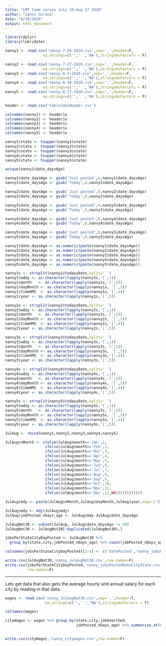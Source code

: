 ---
title: "LMT time series July 20-Aug 17 2020"
author: "Janis Corona"
date: "8/19/2020"
output: html_document
---



```{r}
library(dplyr)
library(lubridate)
```


```{r}
nanny1 <- read.csv('nanny-7-20-2020.csv',sep=',',header=F,
                 na.strings=c('',' ','NA'),stringsAsFactors = F)

nanny2 <- read.csv('nanny-7-27-2020.csv',sep=',',header=F,
                 na.strings=c('',' ','NA'),stringsAsFactors = F)
nanny3 <- read.csv('nanny-8-3-2020.csv',sep=',',header=F,
                 na.strings=c('',' ','NA'),stringsAsFactors = F)
nanny4 <- read.csv('nanny-8-10-2020.csv',sep=',',header=F,
                 na.strings=c('',' ','NA'),stringsAsFactors = F)
nanny5 <- read.csv('nanny-8-17-2020.csv',sep=',',header=F,
                 na.strings=c('',' ','NA'),stringsAsFactors = F)

header <- read.csv('tableJobsHeader.csv')
```


```{r}
colnames(nanny1) <- header$x
colnames(nanny2) <- header$x
colnames(nanny3) <- header$x
colnames(nanny4) <- header$x
colnames(nanny5) <- header$x

nanny1$state <- toupper(nanny1$state)
nanny2$state <- toupper(nanny2$state)
nanny3$state <- toupper(nanny3$state)
nanny4$state <- toupper(nanny4$state)
nanny5$state <- toupper(nanny5$state)

```


```{r}
unique(nanny1$date_daysAgo)
```


```{r}
nanny1$date_daysAgo <- gsub('Just posted',0,nanny1$date_daysAgo)
nanny1$date_daysAgo <- gsub('Today',0,nanny1$date_daysAgo)

nanny2$date_daysAgo <- gsub('Just posted',0,nanny2$date_daysAgo)
nanny2$date_daysAgo <- gsub('Today',0,nanny2$date_daysAgo)

nanny3$date_daysAgo <- gsub('Just posted',0,nanny3$date_daysAgo)
nanny3$date_daysAgo <- gsub('Today',0,nanny3$date_daysAgo)

nanny4$date_daysAgo <- gsub('Just posted',0,nanny4$date_daysAgo)
nanny4$date_daysAgo <- gsub('Today',0,nanny4$date_daysAgo)

nanny5$date_daysAgo <- gsub('Just posted',0,nanny5$date_daysAgo)
nanny5$date_daysAgo <- gsub('Today',0,nanny5$date_daysAgo)


```


```{r}
nanny1$date_daysAgo <- as.numeric(paste(nanny1$date_daysAgo))
nanny2$date_daysAgo <- as.numeric(paste(nanny2$date_daysAgo))
nanny3$date_daysAgo <- as.numeric(paste(nanny3$date_daysAgo))
nanny4$date_daysAgo <- as.numeric(paste(nanny4$date_daysAgo))
nanny5$date_daysAgo <- as.numeric(paste(nanny5$date_daysAgo))

```


```{r}
nanny1s <- strsplit(nanny1$todaysDate,split=' ')
nanny1$wday <- as.character(lapply(nanny1s,'[',1))
nanny1$month   <- as.character(lapply(nanny1s,'[',2))
nanny1$dayMonth <- as.character(lapply(nanny1s, '[',3))
nanny1$timeHMS  <- as.character(lapply(nanny1s,'[',4))
nanny1$year <- as.character(lapply(nanny1s,'[',5))

nanny2s <- strsplit(nanny2$todaysDate,split=' ')
nanny2$wday <- as.character(lapply(nanny2s,'[',1))
nanny2$month   <- as.character(lapply(nanny2s,'[',2))
nanny2$dayMonth <- as.character(lapply(nanny2s, '[',3))
nanny2$timeHMS  <- as.character(lapply(nanny2s,'[',4))
nanny2$year <- as.character(lapply(nanny2s,'[',5))

nanny3s <- strsplit(nanny3$todaysDate,split=' ')
nanny3$wday <- as.character(lapply(nanny3s,'[',1))
nanny3$month   <- as.character(lapply(nanny3s,'[',2))
nanny3$dayMonth <- as.character(lapply(nanny3s, '[',3))
nanny3$timeHMS  <- as.character(lapply(nanny3s,'[',4))
nanny3$year <- as.character(lapply(nanny3s,'[',5))

nanny4s <- strsplit(nanny4$todaysDate,split=' ')
nanny4$wday <- as.character(lapply(nanny4s,'[',1))
nanny4$month   <- as.character(lapply(nanny4s,'[',2))
nanny4$dayMonth <- as.character(lapply(nanny4s, '[',3))
nanny4$timeHMS  <- as.character(lapply(nanny4s,'[',4))
nanny4$year <- as.character(lapply(nanny4s,'[',5))

nanny5s <- strsplit(nanny5$todaysDate,split=' ')
nanny5$wday <- as.character(lapply(nanny5s,'[',1))
nanny5$month   <- as.character(lapply(nanny5s,'[',2))
nanny5$dayMonth <- as.character(lapply(nanny5s, '[',3))
nanny5$timeHMS  <- as.character(lapply(nanny5s,'[',4))
nanny5$year <- as.character(lapply(nanny5s,'[',5))

```


```{r}
JulAug <- rbind(nanny1,nanny2,nanny3,nanny4,nanny5)

```


```{r}
JulAug$nMonth <- ifelse(JulAug$month=='Jan',1,
                  ifelse(JulAug$month=='Feb',2,
                  ifelse(JulAug$month=='Mar',3,
                  ifelse(JulAug$month=='Apr',4,
                  ifelse(JulAug$month=='May',5,
                  ifelse(JulAug$month=='Jun',6,
                  ifelse(JulAug$month=='Jul',7,
                  ifelse(JulAug$month=='Aug',8,
                  ifelse(JulAug$month=='Sep',9,
                  ifelse(JulAug$month=='Oct',10,
                  ifelse(JulAug$month=='Nov',11,
                  ifelse(JulAug$month=='Dec',12,NA))))))))))))
```


```{r}
JulAug$mdy <- paste(JulAug$nMonth,JulAug$dayMonth,JulAug$year,sep='/')
```


```{r}
JulAug$mdy <- mdy(JulAug$mdy)
JulAug$jobPosted_nDays_ago <- JulAug$mdy-JulAug$date_daysAgo
```


```{r}
JulAugNot30 <- subset(JulAug, JulAug$date_daysAgo != 30)
JulAugNot30 <- JulAugNot30[!duplicated(JulAugNot30),]
```


```{r}
jobsPerStateCityDayPosted <- JulAugNot30 %>% 
  group_by(state,city,jobPosted_nDays_ago) %>% count(jobPosted_nDays_ago)

```


```{r}
colnames(jobsPerStateCityDayPosted)[3:4] <- c('datePosted','nanny_jobsPosted')
```


```{r}
write.csv(JulAugNot30,'nanny_JulAugNot30.csv',row.names=F)
write.csv(jobsPerStateCityDayPosted,'nanny_jobsPostedDateCityState.csv',
          row.names=F)
```

***
Lets get data that also gets the average hourly and annual salary for each city by reading in that data.
```{r}
wages <- read.csv('nanny_JulAugNot30.csv',sep=',',header=T,
                  na.strings=c('',' ','NA'),stringsAsFactors = T)
```


```{r}
colnames(wages)
```


```{r}
cityWages <- wages %>% group_by(state,city,jobSearched,
                                jobPosted_nDays_ago) %>% summarise_at(vars(MinHourlySalary,MaxHourlySalary,MinAnnualSalary,
                                                                                      MaxAnnualSalary),mean)
```

```{r}
write.csv(cityWages,'nanny_citywages.csv',row.names=F)
```


```{r}

```


```{r}

```

